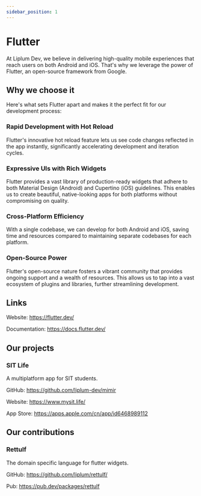 ```yaml
---
sidebar_position: 1
---
```


# Flutter

At Liplum Dev, we believe in delivering high-quality mobile experiences that reach users on both Android and iOS. That's why we leverage the power of Flutter, an open-source framework from Google.

## Why we choose it

Here's what sets Flutter apart and makes it the perfect fit for our development process:

### Rapid Development with Hot Reload
Flutter's innovative hot reload feature lets us see code changes reflected in the app instantly, significantly accelerating development and iteration cycles.

### Expressive UIs with Rich Widgets
Flutter provides a vast library of production-ready widgets that adhere to both Material Design (Android) and Cupertino (iOS) guidelines. This enables us to create beautiful, native-looking apps for both platforms without compromising on quality.

### Cross-Platform Efficiency
With a single codebase, we can develop for both Android and iOS, saving time and resources compared to maintaining separate codebases for each platform.

### Open-Source Power
Flutter's open-source nature fosters a vibrant community that provides ongoing support and a wealth of resources. This allows us to tap into a vast ecosystem of plugins and libraries, further streamlining development.

## Links

Website: https://flutter.dev/

Documentation: https://docs.flutter.dev/

## Our projects

### SIT Life

A multiplatform app for SIT students.

GitHub: https://github.com/liplum-dev/mimir

Website: https://www.mysit.life/

App Store: https://apps.apple.com/cn/app/id6468989112

## Our contributions

### Rettulf

The domain specific language for flutter widgets.

GitHub: https://github.com/liplum/rettulf/

Pub: https://pub.dev/packages/rettulf
